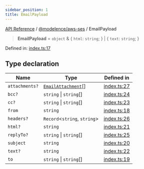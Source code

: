 ```yaml
---
sidebar_position: 1
title: EmailPayload
---
```


[API Reference](/api-reference/@modelence/aws-ses/type-aliases/../../../index) / [@modelence/aws-ses](/api-reference/@modelence/aws-ses/type-aliases/../index) / EmailPayload

> **EmailPayload** = `object` & \{ `html`: `string`; \} \| \{ `text`: `string`; \}

Defined in: [index.ts:17](https://github.com/modelence/modelence/blob/72580191dccfb1a9a42664d6f05e82daf7d86019/packages/aws-ses/src/index.ts#L17)

## Type declaration

| Name | Type | Defined in |
| ------ | ------ | ------ |
| `attachments?` | [`EmailAttachment`](/api-reference/@modelence/aws-ses/type-aliases/EmailAttachment)[] | [index.ts:27](https://github.com/modelence/modelence/blob/72580191dccfb1a9a42664d6f05e82daf7d86019/packages/aws-ses/src/index.ts#L27) |
| `bcc?` | `string` \| `string`[] | [index.ts:24](https://github.com/modelence/modelence/blob/72580191dccfb1a9a42664d6f05e82daf7d86019/packages/aws-ses/src/index.ts#L24) |
| `cc?` | `string` \| `string`[] | [index.ts:23](https://github.com/modelence/modelence/blob/72580191dccfb1a9a42664d6f05e82daf7d86019/packages/aws-ses/src/index.ts#L23) |
| `from` | `string` | [index.ts:18](https://github.com/modelence/modelence/blob/72580191dccfb1a9a42664d6f05e82daf7d86019/packages/aws-ses/src/index.ts#L18) |
| `headers?` | `Record`\<`string`, `string`\> | [index.ts:26](https://github.com/modelence/modelence/blob/72580191dccfb1a9a42664d6f05e82daf7d86019/packages/aws-ses/src/index.ts#L26) |
| `html?` | `string` | [index.ts:21](https://github.com/modelence/modelence/blob/72580191dccfb1a9a42664d6f05e82daf7d86019/packages/aws-ses/src/index.ts#L21) |
| `replyTo?` | `string` \| `string`[] | [index.ts:25](https://github.com/modelence/modelence/blob/72580191dccfb1a9a42664d6f05e82daf7d86019/packages/aws-ses/src/index.ts#L25) |
| `subject` | `string` | [index.ts:20](https://github.com/modelence/modelence/blob/72580191dccfb1a9a42664d6f05e82daf7d86019/packages/aws-ses/src/index.ts#L20) |
| `text?` | `string` | [index.ts:22](https://github.com/modelence/modelence/blob/72580191dccfb1a9a42664d6f05e82daf7d86019/packages/aws-ses/src/index.ts#L22) |
| `to` | `string` \| `string`[] | [index.ts:19](https://github.com/modelence/modelence/blob/72580191dccfb1a9a42664d6f05e82daf7d86019/packages/aws-ses/src/index.ts#L19) |
